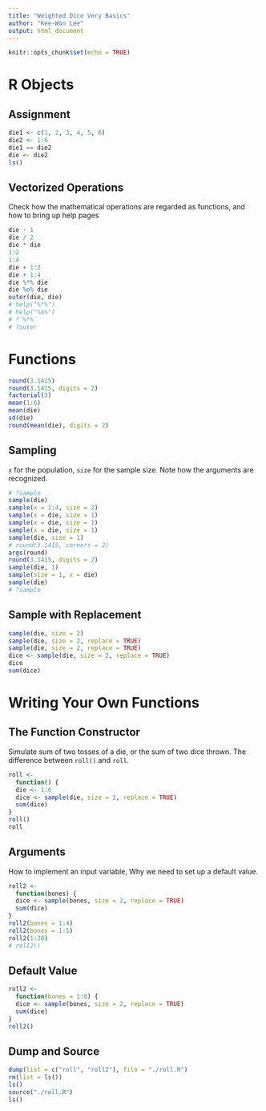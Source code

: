 ```yaml
---
title: "Weighted Dice Very Basics"
author: "Kee-Won Lee"
output: html_document
---
```


```r
knitr::opts_chunk$set(echo = TRUE)
```

# R Objects

## Assignment

```r
die1 <- c(1, 2, 3, 4, 5, 6)
die2 <- 1:6
die1 == die2
die <- die2
ls()
```

## Vectorized Operations

Check how the mathematical operations are regarded as functions, and how to bring up help pages 

```r
die - 1
die / 2
die * die
1:2
1:4
die + 1:2
die + 1:4
die %*% die
die %o% die
outer(die, die)
# help("%*%")
# help("%o%")
# ?`%*%`
# ?outer
```

# Functions

```r
round(3.1415)
round(3.1415, digits = 2)
factorial(3)
mean(1:6)
mean(die)
sd(die)
round(mean(die), digits = 2)
```

## Sampling

`x` for the population, `size` for the sample size. 
Note how the arguments are recognized.

```r
# ?sample
sample(die)
sample(x = 1:4, size = 2)
sample(x = die, size = 1)
sample(x = die, size = 1)
sample(x = die, size = 1)
sample(die, size = 1)
# round(3.1415, corners = 2)
args(round)
round(3.1415, digits = 2)
sample(die, 1)
sample(size = 1, x = die)
sample(die)
# ?sample
```

## Sample with Replacement

```r
sample(die, size = 2)
sample(die, size = 2, replace = TRUE)
sample(die, size = 2, replace = TRUE)
dice <- sample(die, size = 2, replace = TRUE)
dice
sum(dice)
```


# Writing Your Own Functions

## The Function Constructor

Simulate sum of two tosses of a die, or the sum of two dice thrown. The difference between `roll()` and `roll`.

```r
roll <- 
  function() {
  die <- 1:6
  dice <- sample(die, size = 2, replace = TRUE)
  sum(dice)
}
roll()
roll
```

## Arguments

How to implement an input variable, Why we need to set up a default value.

```r
roll2 <- 
  function(bones) {
  dice <- sample(bones, size = 2, replace = TRUE)
  sum(dice)
}
roll2(bones = 1:4)
roll2(bones = 1:5)
roll2(1:20)
# roll2()
```

## Default Value

```r
roll2 <- 
  function(bones = 1:6) {
  dice <- sample(bones, size = 2, replace = TRUE)
  sum(dice)
}
roll2()
```

## Dump and Source

```r
dump(list = c("roll", "roll2"), file = "./roll.R")
rm(list = ls())
ls()
source("./roll.R")
ls()
```

